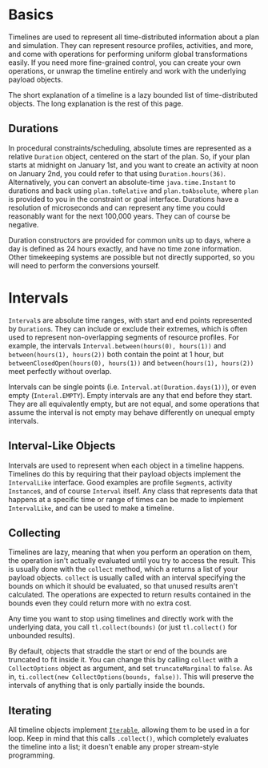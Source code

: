 # Basics

Timelines are used to represent all time-distributed information about a plan and simulation. They can represent resource
profiles, activities, and more, and come with operations for performing uniform global transformations easily.
If you need more fine-grained control, you can create your own operations, or unwrap the timeline entirely and work
with the underlying payload objects.

The short explanation of a timeline is a lazy bounded list of time-distributed objects. The long
explanation is the rest of this page.

## Durations

In procedural constraints/scheduling, absolute times are represented as a relative `Duration` object, centered on
the start of the plan. So, if your plan starts at midnight on January 1st, and you want to create an activity at noon
on January 2nd, you could refer to that using `Duration.hours(36)`. Alternatively, you can convert an absolute-time `java.time.Instant` to
durations and back using `plan.toRelative` and `plan.toAbsolute`, where `plan` is provided to you in the constraint or
goal interface. Durations have a resolution of microseconds and can represent any time you could reasonably want for the
next 100,000 years. They can of course be negative.

Duration constructors are provided for common units up to days, where a day is defined as 24 hours exactly, and have
no time zone information. Other timekeeping systems are possible but not directly supported, so you will need to
perform the conversions yourself.

# Intervals

`Interval`s are absolute time ranges, with start and end points represented by `Duration`s. They can include or exclude
their extremes, which is often used to represent non-overlapping segments of resource profiles. For example, the intervals
`Interval.between(hours(0), hours(1))` and `between(hours(1), hours(2))` both contain the point at 1 hour, but
`betweenClosedOpen(hours(0), hours(1))` and `between(hours(1), hours(2))` meet perfectly without overlap.

Intervals can be single points (i.e. `Interval.at(Duration.days(1))`), or even empty (`Interal.EMPTY`). Empty intervals
are any that end before they start. They are all equivalently empty, but are not equal, and some operations that assume
the interval is not empty may behave differently on unequal empty intervals.

## Interval-Like Objects

Intervals are used to represent when each object in a timeline happens. Timelines do this by requiring that their payload
objects implement the `IntervalLike` interface. Good examples are profile `Segment`s, activity `Instance`s, and of course
`Interval` itself. Any class that represents data that happens at a specific time or range of times can be made to implement
`IntervalLike`, and can be used to make a timeline.

## Collecting

Timelines are lazy, meaning that when you perform an operation on them, the operation isn't actually evaluated until you
try to access the result. This is usually done with the `collect` method, which a returns a list of your payload objects.
`collect` is usually called with an interval specifying the bounds on which it should be evaluated, so that unused results
aren't calculated. The operations are expected to return results contained in the bounds even they could return more
with no extra cost.

Any time you want to stop using timelines and directly work with the underlying data, you call `tl.collect(bounds)`
(or just `tl.collect()` for unbounded results).

By default, objects that straddle the start or end of the bounds are truncated to fit inside it. You can change this
by calling `collect` with a `CollectOptions` object as argument, and set `truncateMarginal` to `false`.
As in, `ti.collect(new CollectOptions(bounds, false))`. This will preserve the intervals of anything that is only partially
inside the bounds.

## Iterating

All timeline objects implement [`Iterable`](https://kotlinlang.org/api/latest/jvm/stdlib/kotlin.collections/-iterable/),
allowing them to be used in a for loop. Keep in mind that this calls `.collect()`, which completely evaluates the timeline
into a list; it doesn't enable any proper stream-style programming.
